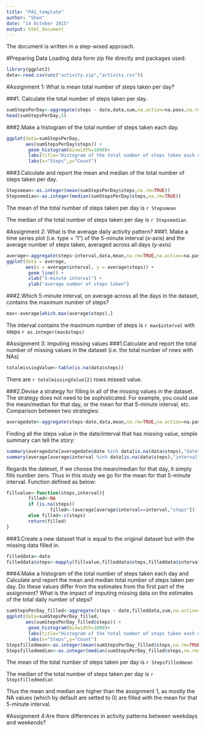 ```yaml
---
title: "PA1_template"
author: "Shen"
date: "14 October 2015"
output: html_document
---
```


The document is written in a step-wised approach.

#Preparing Data
Loading data form zip file directly and packages used:
```r
library(ggplot2)
data<-read.csv(unz("activity.zip","activity.csv"))
```

#Assignment 1: What is mean total number of steps taken per day?

###1. Calculate the total number of steps taken per day.
```r
sumStepsPerDay<-aggregate(steps ~ date,data,sum,na.action=na.pass,na.rm=TRUE)
head(sumStepsPerDay,5)
```

###2.Make a histogram of the total number of steps taken each day.
```r
ggplot(data=sumStepsPerDay, 
       aes(sumStepsPerDay$steps)) + 
        geom_histogram(binwidth=1000)+
        labs(title="Histogram of the total number of steps taken each day")+
        labs(x="Steps",y="Count")
```

###3.Calculate and report the mean and median of the total number of steps taken per day.
```r
Stepsmean<-as.integer(mean(sumStepsPerDay$steps,na.rm=TRUE))
Stepsmedian<-as.integer(median(sumStepsPerDay$steps,na.rm=TRUE))
```

The mean of the total number of steps taken per day is `r Stepsmean`

The median of the total number of steps taken per day is `r Stepsmedian`

#Assignment 2: What is the average daily activity pattern?
###1. Make a time series plot (i.e. type = "l") of the 5-minute interval (x-axis) and the average number of steps taken, averaged across all days (y-axis)

```r
average<-aggregate(steps~interval,data,mean,na.rm=TRUE,na.action=na.pass)
ggplot(data = average, 
       aes(x = average$interval, y = average$steps)) + 
        geom_line() + 
        xlab("5-minute interval") +
        ylab("average number of steps taken")
```

###2.Which 5-minute interval, on average across all the days in the dataset, contains the maximum number of steps?
```r
max<-average[which.max(average$steps),]
```

The interval contains the maximum number of steps is `r max$interval` 
with steps `r as.integer(max$steps)`

#Assignment 3: Imputing missing values
###1.Calculate and report the total number of missing values in the dataset (i.e. the total number of rows with NAs)

```r
totalmissingValue<-table(is.na(data$steps))
```
There are `r totalmissingValue[2]` rows missed value. 

###2.Devise a strategy for filling in all of the missing values in the dataset. The strategy does not need to be sophisticated. For example, you could use the mean/median for that day, or the mean for that 5-minute interval, etc.
Comparison between two strategies:
```r
averagedate<-aggregate(steps~date,data,mean,na.rm=TRUE,na.action=na.pass)
```
Finding all the steps value in the date/interval that has missing value, simple summary can tell the story: 
```r
summary(averagedate[averagedate$date %in% data[is.na(data$steps),"date"],])
summary(average[average$interval %in% data[is.na(data$steps),"interval"],])
```
Regards the dateset, if we choose the mean/median for that day, it simply fills number zero. Thus in this study we go for the mean for that 5-minute interval. Function defined as below:
```r
fillvalue<-function(steps,interval){
        filled<-NA
        if (is.na(steps))
                filled<-(average[average$interval==interval,"steps"])
        else filled<-c(steps)
        return(filled)
}
```


###3.Create a new dataset that is equal to the original dataset but with the missing data filled in.
```r
filleddata<-data
filleddata$steps<-mapply(fillvalue,filleddata$steps,filleddata$interval)
```

###4.Make a histogram of the total number of steps taken each day and Calculate and report the mean and median total number of steps taken per day. Do these values differ from the estimates from the first part of the assignment? What is the impact of imputing missing data on the estimates of the total daily number of steps?
```r
sumStepsPerDay_filled<-aggregate(steps ~ date,filleddata,sum,na.action=na.pass,na.rm=TRUE)
ggplot(data=sumStepsPerDay_filled, 
       aes(sumStepsPerDay_filled$steps)) + 
        geom_histogram(binwidth=1000)+
        labs(title="Histogram of the total number of steps taken each day")+
        labs(x="Steps",y="Count")
Stepsfilledmean<-as.integer(mean(sumStepsPerDay_filled$steps,na.rm=TRUE))
Stepsfilledmedian<-as.integer(median(sumStepsPerDay_filled$steps,na.rm=TRUE))
```

The mean of the total number of steps taken per day is `r Stepsfilledmean`

The median of the total number of steps taken per day is `r Stepsfilledmedian`

Thus the mean and median are higher than the assignment 1, as mostly the NA values (which by default are setted to 0) are filled with the mean for that 5-minute interval.

#Assignment 4:Are there differences in activity patterns between weekdays and weekends?

